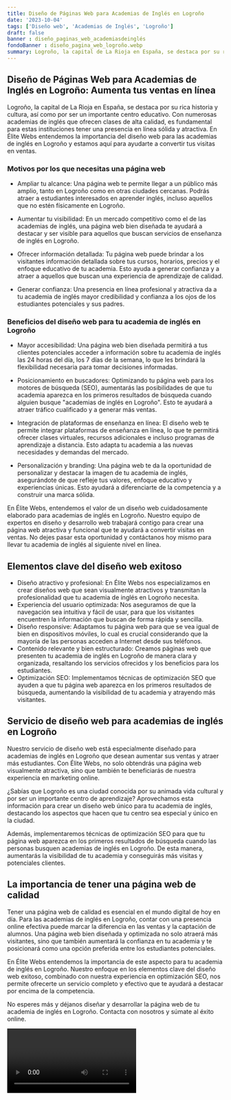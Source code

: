 ```yaml
---
title: Diseño de Páginas Web para Academias de Inglés en Logroño
date: '2023-10-04'
tags: ['Diseño web', 'Academias de Inglés', 'Logroño']
draft: false
banner : diseño_paginas_web_academiasdeinglés
fondoBanner : diseño_pagina_web_logroño.webp
summary: Logroño, la capital de La Rioja en España, se destaca por su rica historia y cultura, así como por ser un importante centro educativo. Con numerosas academias de inglés que ofrecen clases de alta calidad, es fundamental para estas instituciones tener una presencia en línea sólida y atractiva. En Élite Webs entendemos la importancia del diseño web para las academias de inglés en Logroño y estamos aquí para ayudarte a convertir tus visitas en ventas.
---
```


## Diseño de Páginas Web para Academias de Inglés en Logroño: Aumenta tus ventas en línea

Logroño, la capital de La Rioja en España, se destaca por su rica historia y cultura, así como por ser un importante centro educativo. Con numerosas academias de inglés que ofrecen clases de alta calidad, es fundamental para estas instituciones tener una presencia en línea sólida y atractiva. En Élite Webs entendemos la importancia del diseño web para las academias de inglés en Logroño y estamos aquí para ayudarte a convertir tus visitas en ventas.

### Motivos por los que necesitas una página web

- Ampliar tu alcance: Una página web te permite llegar a un público más amplio, tanto en Logroño como en otras ciudades cercanas. Podrás atraer a estudiantes interesados ​​en aprender inglés, incluso aquellos que no estén físicamente en Logroño.

- Aumentar tu visibilidad: En un mercado competitivo como el de las academias de inglés, una página web bien diseñada te ayudará a destacar y ser visible para aquellos que buscan servicios de enseñanza de inglés en Logroño.

- Ofrecer información detallada: Tu página web puede brindar a los visitantes información detallada sobre tus cursos, horarios, precios y el enfoque educativo de tu academia. Esto ayuda a generar confianza y a atraer a aquellos que buscan una experiencia de aprendizaje de calidad.

- Generar confianza: Una presencia en línea profesional y atractiva da a tu academia de inglés mayor credibilidad y confianza a los ojos de los estudiantes potenciales y sus padres.

### Beneficios del diseño web para tu academia de inglés en Logroño

- Mayor accesibilidad: Una página web bien diseñada permitirá a tus clientes potenciales acceder a información sobre tu academia de inglés las 24 horas del día, los 7 días de la semana, lo que les brindará la flexibilidad necesaria para tomar decisiones informadas.

- Posicionamiento en buscadores: Optimizando tu página web para los motores de búsqueda (SEO), aumentarás las posibilidades de que tu academia aparezca en los primeros resultados de búsqueda cuando alguien busque "academias de inglés en Logroño". Esto te ayudará a atraer tráfico cualificado y a generar más ventas.

- Integración de plataformas de enseñanza en línea: El diseño web te permite integrar plataformas de enseñanza en línea, lo que te permitirá ofrecer clases virtuales, recursos adicionales e incluso programas de aprendizaje a distancia. Esto adapta tu academia a las nuevas necesidades y demandas del mercado.

- Personalización y branding: Una página web te da la oportunidad de personalizar y destacar la imagen de tu academia de inglés, asegurándote de que refleje tus valores, enfoque educativo y experiencias únicas. Esto ayudará a diferenciarte de la competencia y a construir una marca sólida.

En Élite Webs, entendemos el valor de un diseño web cuidadosamente elaborado para academias de inglés en Logroño. Nuestro equipo de expertos en diseño y desarrollo web trabajará contigo para crear una página web atractiva y funcional que te ayudará a convertir visitas en ventas. No dejes pasar esta oportunidad y contáctanos hoy mismo para llevar tu academia de inglés al siguiente nivel en línea.

<GifSeo />

<Cta />

## Elementos clave del diseño web exitoso

- Diseño atractivo y profesional: En Élite Webs nos especializamos en crear diseños web que sean visualmente atractivos y transmitan la profesionalidad que tu academia de inglés en Logroño necesita.
- Experiencia del usuario optimizada: Nos aseguramos de que la navegación sea intuitiva y fácil de usar, para que los visitantes encuentren la información que buscan de forma rápida y sencilla.
- Diseño responsive: Adaptamos tu página web para que se vea igual de bien en dispositivos móviles, lo cual es crucial considerando que la mayoría de las personas acceden a Internet desde sus teléfonos.
- Contenido relevante y bien estructurado: Creamos páginas web que presenten tu academia de inglés en Logroño de manera clara y organizada, resaltando los servicios ofrecidos y los beneficios para los estudiantes.
- Optimización SEO: Implementamos técnicas de optimización SEO que ayuden a que tu página web aparezca en los primeros resultados de búsqueda, aumentando la visibilidad de tu academia y atrayendo más visitantes.

## Servicio de diseño web para academias de inglés en Logroño

Nuestro servicio de diseño web está especialmente diseñado para academias de inglés en Logroño que desean aumentar sus ventas y atraer más estudiantes. Con Élite Webs, no solo obtendrás una página web visualmente atractiva, sino que también te beneficiarás de nuestra experiencia en marketing online.

¿Sabías que Logroño es una ciudad conocida por su animada vida cultural y por ser un importante centro de aprendizaje? Aprovechamos esta información para crear un diseño web único para tu academia de inglés, destacando los aspectos que hacen que tu centro sea especial y único en la ciudad.

Además, implementaremos técnicas de optimización SEO para que tu página web aparezca en los primeros resultados de búsqueda cuando las personas busquen academias de inglés en Logroño. De esta manera, aumentarás la visibilidad de tu academia y conseguirás más visitas y potenciales clientes.

## La importancia de tener una página web de calidad

Tener una página web de calidad es esencial en el mundo digital de hoy en día. Para las academias de inglés en Logroño, contar con una presencia online efectiva puede marcar la diferencia en las ventas y la captación de alumnos. Una página web bien diseñada y optimizada no solo atraerá más visitantes, sino que también aumentará la confianza en tu academia y te posicionará como una opción preferida entre los estudiantes potenciales.

En Élite Webs entendemos la importancia de este aspecto para tu academia de inglés en Logroño. Nuestro enfoque en los elementos clave del diseño web exitoso, combinado con nuestra experiencia en optimización SEO, nos permite ofrecerte un servicio completo y efectivo que te ayudará a destacar por encima de la competencia.

No esperes más y déjanos diseñar y desarrollar la página web de tu academia de inglés en Logroño. Contacta con nosotros y súmate al éxito online.

<Video />

<CtaBot job='Academias de Inglés' city='Logroño'/>

<Gmaps query='Logroño+españa+maps' />